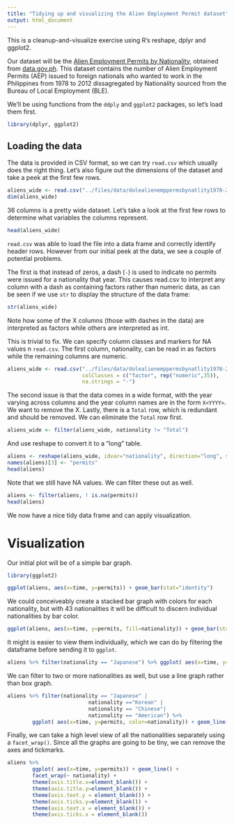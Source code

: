 ```yaml
---
title: "Tidying up and visualizing the Alien Employment Permit dataset"
output: html_document
---
```

This is a cleanup-and-visualize exercise using R's reshape, dplyr and ggplot2.

Our dataset will be the [Alien Employment Permits by Nationality](http://data.gov.ph/catalogue/dataset/alien-employment-permits-by-nationality), obtained from [data.gov.ph](http://data.gov.ph/). This dataset contains the number of Alien Employment Permits (AEP) issued to foreign nationals who wanted to work in the Philippines from 1978 to 2012 dissagregated by Nationality sourced from the Bureau of Local Employment (BLE).

We'll be using functions from the `ddply` and `ggplot2` packages, so let's load 
them first.

```r
library(dplyr, ggplot2)
```

## Loading the data
The data is provided in CSV format, so we can try `read.csv` which usually does 
the right thing. Let's also figure out the dimensions of the dataset and take a 
peek at the first few rows.
```r
aliens_wide <- read.csv("../files/data/dolealienemppermsbynatlity1978-2012.csv")
dim(aliens_wide)
```
36 columns is a pretty wide dataset. Let's take a look at the first few rows to 
determine what variables the columns represent.
```r
head(aliens_wide)
```
`read.csv` was able to load the file into a data frame and correctly identify 
header rows. However from our initial peek at the data, we see a couple of 
potential problems. 

The first is that instead of zeros, a dash (`-`) is used to indicate no permits 
were issued for a nationality that year. This causes read.csv to interpret any 
column with a dash as containing factors rather than numeric data, as can be 
seen if we use `str` to display the structure of the data frame:

```r
str(aliens_wide)
```

Note how some of the X<year> columns (those with dashes in the data) are 
interpreted as factors while others are interpreted as int. 

This is trivial to fix. We can specify column classes and markers for NA values
n `read.csv`. The first column, nationality, can be read in as factors while the
remaining columns are numeric. 

```r
aliens_wide <- read.csv("../files/data/dolealienemppermsbynatlity1978-2012.csv", 
                        colClasses = c("factor", rep("numeric",35)), 
                        na.strings = "-")
```

The second issue is that the data comes in a wide format, with the year varying across columns and the year
column names are in the form `X<YYYY>`. We want to remove the X.
Lastly, there is a `Total` row, which is redundant and should be removed.
We can eliminate the `Total` row first.

```r
aliens_wide <- filter(aliens_wide, nationality != "Total")
```

And use reshape to convert it to a "long" table. 

```r
aliens <- reshape(aliens_wide, idvar="nationality", direction="long", sep="", varying = c(2:36))
names(aliens)[3] <- "permits"
head(aliens)
```

Note that we still have NA values. We can filter these out as well.

```r
aliens <- filter(aliens, ! is.na(permits))
head(aliens)
```

We now have a nice tidy data frame and can apply visualization. 

# Visualization 
Our initial plot will be of a simple bar graph.

```r
library(ggplot2)

ggplot(aliens, aes(x=time, y=permits)) + geom_bar(stat="identity")
```

We could conceiveably create a stacked bar graph with colors for each 
nationality, but with 43 nationalities it will be difficult to discern 
individual nationalities by bar color. 

```r
ggplot(aliens, aes(x=time, y=permits, fill=nationality)) + geom_bar(stat="identity") + guides(fill=FALSE)
```

It might is easier to view them individually, which we can do by filtering the 
dataframe before sending it to `ggplot`.

```r
aliens %>% filter(nationality == "Japanese") %>% ggplot( aes(x=time, y=permits, fill=nationality)) + geom_bar(stat="identity")

```

We can filter to two or more nationalities as well, but use a line graph rather than box graph.

```r
aliens %>% filter(nationality == "Japanese" | 
                          nationality =="Korean" | 
                          nationality == "Chinese"|
                          nationality == "American") %>% 
        ggplot( aes(x=time, y=permits, color=nationality)) + geom_line()
```

Finally, we can take a high level view of all the nationalities separately using a `facet_wrap()`. Since all the graphs are going to be tiny, we can remove the axes and tickmarks. 

```r
aliens %>% 
        ggplot( aes(x=time, y=permits)) + geom_line() + 
        facet_wrap(~ nationality) + 
        theme(axis.title.x=element_blank()) +
        theme(axis.title.y=element_blank()) + 
        theme(axis.text.y = element_blank()) +
        theme(axis.ticks.y=element_blank()) + 
        theme(axis.text.x = element_blank()) + 
        theme(axis.ticks.x = element_blank())
```
